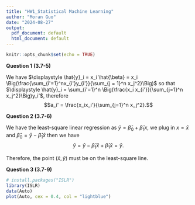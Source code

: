 ```yaml
---
title: "HW1_Statistical Machine Learning"
author: "Moran Guo"
date: "2024-08-27"
output:
  pdf_document: default
  html_document: default
---
```


```r
knitr::opts_chunk$set(echo = TRUE)
```

**Question 1 (3.7-5)**

We have $\displaystyle \hat{y}_i = x_i \hat{\beta} = x_i \Big(\frac{\sum_{i'=1}^nx_{i'}y_{i'}}{\sum_{j = 1}^n x_j^2}\Big)$ so that $\displaystyle \hat{y}_i = \sum_{i'=1}^n \Big(\frac{x_i x_{i'}}{\sum_{j=1}^n x_j^2}\Big)y_i'$, therefore $$a_i' = \frac{x_ix_i'}{\sum_{j=1}^n x_j^2}.$$

**Question 2 (3.7-6)**

We have the least-square linear regression as $\hat{y} = \hat{\beta}_0 + \hat{\beta}_1 x$, we plug in $x = \bar{x}$ and $\hat{\beta}_0 = \bar{y} - \hat{\beta}_1 \bar{x}$ then we have $$\hat{y} = \bar{y} - \hat{\beta}_1 \bar{x} + \hat{\beta}_1 \bar{x} = \bar{y}.$$

Therefore, the point $(\bar{x}, \bar{y})$ must be on the least-square line.

**Question 3 (3.7-9)**

```r
# install.packages("ISLR")
library(ISLR)
data(Auto)
plot(Auto, cex = 0.4, col = "lightblue")
```
